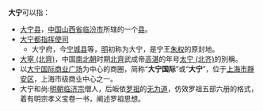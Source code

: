 '''大宁'''可以指：

* [[大宁县|大宁县]]，[[中国|中国]][[山西省|山西省]][[临汾市|临汾市]]所辖的一个[[县|县]]。
* [[大宁都指挥使司|大宁都指挥使司]]
** 大宁府，今[[宁城县|宁城县]]等，[[明|明]]初称为大宁，是宁王[[朱权|朱权]]的原封地。
* [[大寧_(北齊)|大寧 (北齊)]]，中国[[南北朝|南北朝]]时期[[北齊|北齊]]武成帝[[高湛|高湛]]的年号[[太宁_(北齐)|太宁 (北齐)]]的別稱。
* 以[[大宁国际商业广场|大宁国际商业广场]]为中心的商圈，简称“'''大宁国际'''”或“'''大宁'''”，位于[[上海市|上海市]][[靜安区|靜安区]]，上海市级商业中心之一。
*大宁和尚:[[明朝|明朝]][[临济宗|临济宗]]僧人，后皈依[[羅祖|罗祖]]的[[羅教|无为道]]，仿效罗祖五部六册的格式，着有明宗孝义宝卷一书，阐述罗祖思想。

{{disambig|Cat=二字中國相關消歧義}}